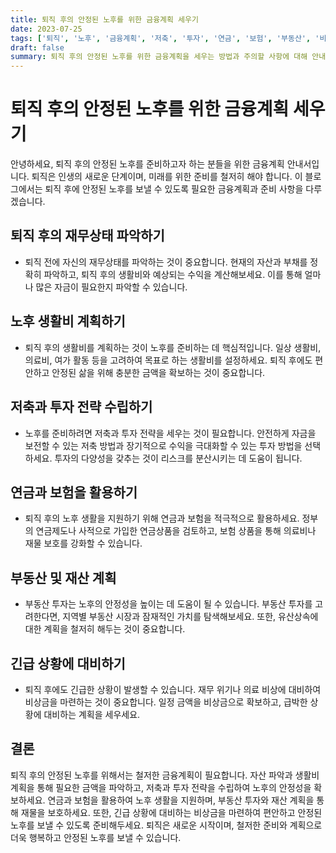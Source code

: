 ```yaml
---
title: 퇴직 후의 안정된 노후를 위한 금융계획 세우기
date: 2023-07-25
tags: ['퇴직', '노후', '금융계획', '저축', '투자', '연금', '보험', '부동산', '비상금']
draft: false
summary: 퇴직 후의 안정된 노후를 위한 금융계획을 세우는 방법과 주의할 사항에 대해 안내합니다.
---
```


# 퇴직 후의 안정된 노후를 위한 금융계획 세우기

안녕하세요, 퇴직 후의 안정된 노후를 준비하고자 하는 분들을 위한 금융계획 안내서입니다. 퇴직은 인생의 새로운 단계이며, 미래를 위한 준비를 철저히 해야 합니다. 이 블로그에서는 퇴직 후에 안정된 노후를 보낼 수 있도록 필요한 금융계획과 준비 사항을 다루겠습니다.

## 퇴직 후의 재무상태 파악하기

- 퇴직 전에 자신의 재무상태를 파악하는 것이 중요합니다. 현재의 자산과 부채를 정확히 파악하고, 퇴직 후의 생활비와 예상되는 수익을 계산해보세요. 이를 통해 얼마나 많은 자금이 필요한지 파악할 수 있습니다.

## 노후 생활비 계획하기

- 퇴직 후의 생활비를 계획하는 것이 노후를 준비하는 데 핵심적입니다. 일상 생활비, 의료비, 여가 활동 등을 고려하여 목표로 하는 생활비를 설정하세요. 퇴직 후에도 편안하고 안정된 삶을 위해 충분한 금액을 확보하는 것이 중요합니다.

## 저축과 투자 전략 수립하기

- 노후를 준비하려면 저축과 투자 전략을 세우는 것이 필요합니다. 안전하게 자금을 보전할 수 있는 저축 방법과 장기적으로 수익을 극대화할 수 있는 투자 방법을 선택하세요. 투자의 다양성을 갖추는 것이 리스크를 분산시키는 데 도움이 됩니다.

## 연금과 보험을 활용하기

- 퇴직 후의 노후 생활을 지원하기 위해 연금과 보험을 적극적으로 활용하세요. 정부의 연금제도나 사적으로 가입한 연금상품을 검토하고, 보험 상품을 통해 의료비나 재물 보호를 강화할 수 있습니다.

## 부동산 및 재산 계획

- 부동산 투자는 노후의 안정성을 높이는 데 도움이 될 수 있습니다. 부동산 투자를 고려한다면, 지역별 부동산 시장과 잠재적인 가치를 탐색해보세요. 또한, 유산상속에 대한 계획을 철저히 해두는 것이 중요합니다.

## 긴급 상황에 대비하기

- 퇴직 후에도 긴급한 상황이 발생할 수 있습니다. 재무 위기나 의료 비상에 대비하여 비상금을 마련하는 것이 중요합니다. 일정 금액을 비상금으로 확보하고, 급박한 상황에 대비하는 계획을 세우세요.

## 결론

퇴직 후의 안정된 노후를 위해서는 철저한 금융계획이 필요합니다. 자산 파악과 생활비 계획을 통해 필요한 금액을 파악하고, 저축과 투자 전략을 수립하여 노후의 안정성을 확보하세요. 연금과 보험을 활용하여 노후 생활을 지원하며, 부동산 투자와 재산 계획을 통해 재물을 보호하세요. 또한, 긴급 상황에 대비하는 비상금을 마련하여 편안하고 안정된 노후를 보낼 수 있도록 준비해두세요. 퇴직은 새로운 시작이며, 철저한 준비와 계획으로 더욱 행복하고 안정된 노후를 보낼 수 있습니다.
